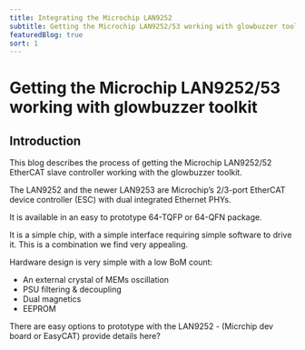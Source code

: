 ```yaml
---
title: Integrating the Microchip LAN9252
subtitle: Getting the Microchip LAN9252/53 working with glowbuzzer toolkit
featuredBlog: true
sort: 1
---
```


# Getting the Microchip LAN9252/53 working with glowbuzzer toolkit

## Introduction

<TitleImage image={lan9252} alt="LAN9252"/>

This blog describes the process of getting the Microchip LAN9252/52 EtherCAT slave controller working with the glowbuzzer toolkit.

The LAN9252 and the newer LAN9253 are Microchip’s 2/3-port EtherCAT device controller (ESC) with dual integrated Ethernet PHYs.

It is available in an easy to prototype 64-TQFP or 64-QFN package.

It is a simple chip, with a simple interface requiring simple software to drive it. This is a combination we find very appealing.

Hardware design is very simple with a low BoM count:
* An external crystal of MEMs oscillation
* PSU filtering & decoupling
* Dual magnetics
* EEPROM

There are easy options to prototype with the LAN9252 - (Micrchip dev board or EasyCAT) provide details here?


